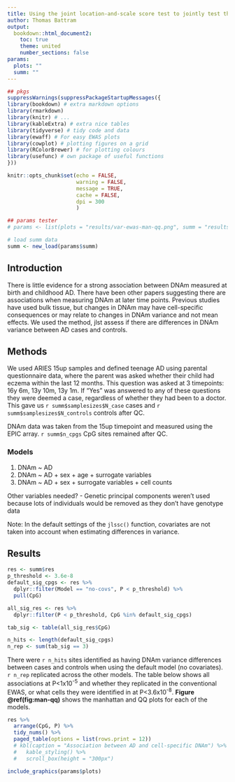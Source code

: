 ```yaml
---
title: Using the joint location-and-scale score test to jointly test the mean and variance DNAm differences between atopic dermatitis cases and controls
author: Thomas Battram
output:
  bookdown::html_document2:
    toc: true
    theme: united
    number_sections: false
params:
  plots: ""
  summ: ""
---
```


```r

## pkgs
suppressWarnings(suppressPackageStartupMessages({
library(bookdown) # extra markdown options
library(rmarkdown) 
library(knitr) # ...
library(kableExtra) # extra nice tables
library(tidyverse) # tidy code and data
library(ewaff) # For easy EWAS plots
library(cowplot) # plotting figures on a grid
library(RColorBrewer) # for plotting colours
library(usefunc) # own package of useful functions
}))

knitr::opts_chunk$set(echo = FALSE, 
           			  warning = FALSE, 
            		  message = TRUE, 
            		  cache = FALSE, 
            		  dpi = 300 
            		  )

## params tester
# params <- list(plots = "results/var-ewas-man-qq.png", summ = "results/var-ewas-summary-of-results.RData")

# load summ data
summ <- new_load(params$summ)

```

## Introduction

There is little evidence for a strong association between DNAm measured at birth and childhood AD. There have been other papers suggesting there are associations when measuring DNAm at later time points. Previous studies have used bulk tissue, but changes in DNAm may have cell-specific consequences or may relate to changes in DNAm variance and not mean effects. We used the method, jlst assess if there are differences in DNAm variance between AD cases and controls.

## Methods

We used ARIES 15up samples and defined teenage AD using parental questionnaire data, where the parent was asked whether their child had eczema within the last 12 months. This question was asked at 3 timepoints: 16y 6m, 13y 10m, 13y 1m. If "Yes" was answered to any of these questions they were deemed a case, regardless of whether they had been to a doctor. This gave us `r summ$samplesizes$N_case` cases and `r summ$samplesizes$N_controls` controls after QC.

DNAm data was taken from the 15up timepoint and measured using the EPIC array. `r summ$n_cpgs` CpG sites remained after QC.

### Models

1. DNAm ~ AD
2. DNAm ~ AD + sex + age + surrogate variables 
3. DNAm ~ AD + sex + surrogate variables + cell counts

Other variables needed? - Genetic principal components weren't used because lots of individuals would be removed as they don't have genotype data

Note: In the default settings of the `jlssc()` function, covariates are not taken into account when estimating differences in variance.

## Results

```r
res <- summ$res
p_threshold <- 3.6e-8
default_sig_cpgs <- res %>% 
  dplyr::filter(Model == "no-covs", P < p_threshold) %>%
  pull(CpG)

all_sig_res <- res %>%
  dplyr::filter(P < p_threshold, CpG %in% default_sig_cpgs)

tab_sig <- table(all_sig_res$CpG)

n_hits <- length(default_sig_cpgs)
n_rep <- sum(tab_sig == 3)

```

There were `r n_hits` sites identified as having DNAm variance differences between cases and controls when using the default model (no covariates). `r n_rep` replicated across the other models. The table below shows all associations at P<1x10^-5^ and whether they replicated in the conventional EWAS, or what cells they were identified in at P<3.6x10^-8^. __Figure \@ref(fig:man-qq)__ shows the manhattan and QQ plots for each of the models.

```r
res %>%
  arrange(CpG, P) %>%
  tidy_nums() %>%
  paged_table(options = list(rows.print = 12))
  # kbl(caption = "Association between AD and cell-specific DNAm") %>%
  #   kable_styling() %>%
  #   scroll_box(height = "300px")
```


```r
include_graphics(params$plots)
```

